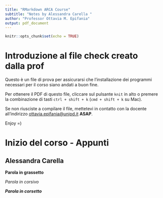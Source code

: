 ```yaml
---
title: "RMarkdown ARCA Course"
subtitle: "Notes by Alessandra Carella "
author: "Professor Ottavia M. Epifania"
output: pdf_document
---
```


```r
knitr::opts_chunk$set(echo = TRUE)
```

# Introduzione al file check creato dalla prof

Questo è un file di prova per assicurarsi che l'installazione dei programmi necessari per il corso siano andati a buon fine.

Per ottenere il PDF di questo file, cliccare sul pulsante `knit` in alto o premere la combinazione di tasti `ctrl + shift + k` (`cmd + shift + k` su Mac).

Se non riusciste a compilare il file, mettetevi in contatto con la docente all'indirizzo [ottavia.epifania\@unipd.it](mailto:ottavia.epifania@unipd.it){.email} **ASAP**.

Enjoy =)

# Inizio del corso - Appunti

## Alessandra Carella

**Parola in grassetto**

*Parola in corsivo*

***Parola in corsetto***

```         
```

